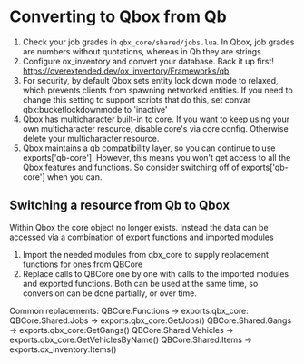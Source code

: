 # Converting to Qbox from Qb

1. Check your job grades in `qbx_core/shared/jobs.lua`. In Qbox, job grades are numbers without quotations, whereas in Qb they are strings.
2. Configure ox_inventory and convert your database. Back it up first! https://overextended.dev/ox_inventory/Frameworks/qb
3. For security, by default Qbox sets entity lock down mode to relaxed, which prevents clients from spawning networked entities. If you need to change this setting to support scripts that do this, set convar qbx:bucketlockdownmode to 'inactive'
4. Qbox has multicharacter built-in to core. If you want to keep using your own multicharacter resource, disable core's via core config. Otherwise delete your multicharacter resource.
5. Qbox maintains a qb compatibility layer, so you can continue to use exports['qb-core']. However, this means you won't get access to all the Qbox features and functions. So consider switching off of exports['qb-core'] when you can.

## Switching a resource from Qb to Qbox
Within Qbox the core object no longer exists. Instead the data can be accessed via a combination of export functions and imported modules

1. Import the needed modules from qbx_core to supply replacement functions for ones from QBCore
2. Replace calls to QBCore one by one with calls to the imported modules and exported functions. Both can be used at the same time, so conversion can be done partially, or over time.

Common replacements:
QBCore.Functions -> exports.qbx_core:
QBCore.Shared.Jobs -> exports.qbx_core:GetJobs()
QBCore.Shared.Gangs -> exports.qbx_core:GetGangs()
QBCore.Shared.Vehicles -> exports.qbx_core:GetVehiclesByName()
QBCore.Shared.Items -> exports.ox_inventory:Items()